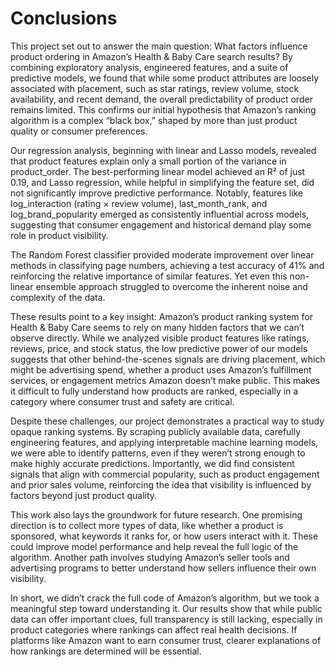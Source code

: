 # Conclusions
This project set out to answer the main question: What factors influence product ordering in Amazon’s Health & Baby Care search results? By combining exploratory analysis, engineered features, and a suite of predictive models, we found that while some product attributes are loosely associated with placement, such as star ratings, review volume, stock availability, and recent demand, the overall predictability of product order remains limited. This confirms our initial hypothesis that Amazon’s ranking algorithm is a complex “black box,” shaped by more than just product quality or consumer preferences.

Our regression analysis, beginning with linear and Lasso models, revealed that product features explain only a small portion of the variance in product_order. The best-performing linear model achieved an R² of just 0.19, and Lasso regression, while helpful in simplifying the feature set, did not significantly improve predictive performance. Notably, features like log_interaction (rating × review volume), last_month_rank, and log_brand_popularity emerged as consistently influential across models, suggesting that consumer engagement and historical demand play some role in product visibility.

The Random Forest classifier provided moderate improvement over linear methods in classifying page numbers, achieving a test accuracy of 41% and reinforcing the relative importance of similar features. Yet even this non-linear ensemble approach struggled to overcome the inherent noise and complexity of the data. 

These results point to a key insight: Amazon’s product ranking system for Health & Baby Care seems to rely on many hidden factors that we can’t observe directly. While we analyzed visible product features like ratings, reviews, price, and stock status, the low predictive power of our models suggests that other behind-the-scenes signals are driving placement, which might be advertising spend, whether a product uses Amazon’s fulfillment services, or engagement metrics Amazon doesn’t make public. This makes it difficult to fully understand how products are ranked, especially in a category where consumer trust and safety are critical.

Despite these challenges, our project demonstrates a practical way to study opaque ranking systems. By scraping publicly available data, carefully engineering features, and applying interpretable machine learning models, we were able to identify patterns, even if they weren’t strong enough to make highly accurate predictions. Importantly, we did find consistent signals that align with commercial popularity, such as product engagement and prior sales volume, reinforcing the idea that visibility is influenced by factors beyond just product quality.

This work also lays the groundwork for future research. One promising direction is to collect more types of data, like whether a product is sponsored, what keywords it ranks for, or how users interact with it. These could improve model performance and help reveal the full logic of the algorithm. Another path involves studying Amazon’s seller tools and advertising programs to better understand how sellers influence their own visibility. 

In short, we didn’t crack the full code of Amazon’s algorithm, but we took a meaningful step toward understanding it. Our results show that while public data can offer important clues, full transparency is still lacking, especially in product categories where rankings can affect real health decisions. If platforms like Amazon want to earn consumer trust, clearer explanations of how rankings are determined will be essential.